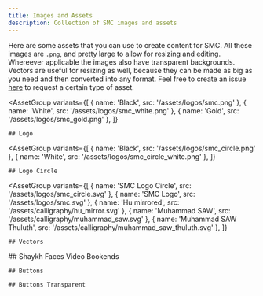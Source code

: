 ```yaml
---
title: Images and Assets
description: Collection of SMC images and assets
---
```



Here are some assets that you can use to create content for SMC. All these images are `.png`, and pretty large to allow for resizing and editing. Whereever applicable the images also have transparent backgrounds. Vectors are useful for resizing as well, because they can be made as big as you need and then converted into any format. Feel free to create an issue [here](https://github.com/muhammadanwaystudent/smc-docs/issues) to request a certain type of asset.

<AssetGroup
	variants={[
		{ name: 'Black', src: '/assets/logos/smc.png' },
		{ name: 'White', src: '/assets/logos/smc_white.png' },
		{ name: 'Gold', src: '/assets/logos/smc_gold.png' },
	]}
>
	## Logo
</AssetGroup>

<AssetGroup
	variants={[
		{ name: 'Black', src: '/assets/logos/smc_circle.png' },
		{ name: 'White', src: '/assets/logos/smc_circle_white.png' },
	]}
>
	## Logo Circle
</AssetGroup>

<AssetGroup
	variants={[
		{ name: 'SMC Logo Circle', src: '/assets/logos/smc_circle.svg' },
		{ name: 'SMC Logo', src: '/assets/logos/smc.svg' },
		{ name: 'Hu mirrored', src: '/assets/calligraphy/hu_mirror.svg' },
		{ name: 'Muhammad SAW', src: '/assets/calligraphy/muhammad_saw.svg' },
		{ name: 'Muhammad SAW Thuluth', src: '/assets/calligraphy/muhammad_saw_thuluth.svg' },
	]}
>
	## Vectors
</AssetGroup>
<AssetGroup
	variants={[
		{ 
			name: 'Mawalana Shaykh Abdullah al faiz ad Daghestani QS', 
			src: '/assets/bookends/mawlana_shaykh_abdullah_al_faiz_ad_daghestani_qs-young.png' 
		},
		{ 
			name: 'Mawalana Shaykh Abdullah al faiz ad Daghestani QS', 
        	src: '/assets/bookends/mawlana_shaykh_abdullah_al_faiz_ad_daghestani_qs-fullbody.png' 
		},
		{ 
			name: 'Mawalana Shaykh Abdullah al faiz ad Daghestani QS', 
        	src: '/assets/bookends/mawlana_shaykh_abdullah_al_faiz_ad_daghestani_qs.png' 
		},
		{ 
			name: 'Mawlana Shaykh Muhammad Adil al Rabbani QS', 
        	src: '/assets/bookends/mawlana_shaykh_muhammad_adil_al_rabbani.png' 
		},
		{ 
			name: 'Mawlana Shaykh Muhammad Adil al Rabbani QS', 
        	src: '/assets/bookends/mawlana_shaykh_muhammad_adil_al_rabbani_blackvest.png' 
		},
		{ 
			name: 'Mawlana Shaykh Muhammad Nazim Adil Al Haqqani QS', 
        	src: '/assets/bookends/mawlana_shaykh_nazim_al_haqqani_qs.png' 
		},
		{ 
			name: 'Mawlana Shaykh Muhammad Nazim Adil Al Haqqani QS', 
        	src: '/assets/bookends/mawlana_shaykh_nazim_al_haqqani_qs_purple.png' 
		},
		{ 
			name: 'Mawlana Shaykh Nurjan Mirahmadi QS',
			src: '/assets/bookends/mawlana_shaykh_nurjan_mirahmadi_green_turban.png'
		},
        { 
			name: 'Mawlana Shaykh Nurjan Mirahmadi QS', 
			src: '/assets/bookends/mawlana_shaykh_nurjan_mirahmadi_white_turban.png' 
		},
	]}
>
	## Shaykh Faces Video Bookends
</AssetGroup>
<AssetGroup
	variants={[
        {
			name: 'Mawlana Shaykh Nurjan Mirahmadi QS',
			src: '/assets/buttons/button-mawlana_shaykh_nurjan_mirahmadi_qs.png',
		},
		{
			name: 'Mawlana Shaykh Nurjan Mirahmadi QS',
			src: '/assets/buttons/button-mawlana_shaykh_nurjan_mirahmadi_qs-yt.png',
		},
        {
			name: 'Mawlana Shaykh Hisham Kabbani QS',
			src: '/assets/buttons/button-mawlana_shakykh_hisham_kabbani_qs.png',
		},
		{
			name: 'Mawlana Shaykh Muhammad Adil al Rabbani QS',
			src: '/assets/buttons/button-mawlana_shaykh_muhammad_adil_al_rabbani_qs.png',
		},
		{
			name: 'Mawlana Shaykh Muhammad Nazim Adil Al Haqqani QS',
			src: '/assets/buttons/button-mawlana_shaykh_muhammad_nazim_adil_al_haqqani_qs.png',
		},
		{
			name: 'Mawalana Shaykh Abdullah al faiz ad Daghestani QS',
			src: '/assets/buttons/button-mawlana_shaykh_abdullah_al_faiz_ad_daghestani_qs.png',
		},
		{
			name: 'Mawlana Shaykh Sharafuddin ad-Daghestani QS',
			src: '/assets/buttons/button-mawlana_shaykh_sharafuddin_ad_daghestani_qs.png',
		},
		{
			name: 'Mawlana Shaykh Abu Muhammad al-Madani QS',
			src: '/assets/buttons/button-mawlana_shaykh_abu_muhammad_al_madani_qs.png',
		},
		{
			name: 'Mawlana Shaykh Abu Ahmad as-Sughuri QS',
			src: '/assets/buttons/button-mawlana_shaykh_abu_ahmad_sughuri_qs.png',
		},
		{
			name: 'Mawlana Shaykh Jamaluddin al-Ghumuqi al-Husayni QS',
			src: '/assets/buttons/button-mawlana_jamaluddin_al_ghumuqi_al_husayni_qs.png',
		},
		{
			name: 'Mawlana Shaykh Khalid al-Baghdadi QS',
			src: '/assets/buttons/button-mawlana_shaykh_khalid_al_baghdadi_qs.png',
		},
		{
			name: 'Mawlana Shaykh Muhammad Baha’uddin Shah Naqshband QS',
			src: '/assets/buttons/button-mawlana_shah_bahauddin_naqshbandi_qs.png',
		},
    ]}

>

    ## Buttons

</AssetGroup>
<AssetGroup
	variants={[
		{ name: 'Empty old', src: '/assets/buttons/button-old-empty.png' },
		{ name: 'Empty new', src: '/assets/buttons/button-new-empty.png' },
        {
			name: 'Mawlana Shaykh Nurjan Mirahmadi QS',
			src: '/assets/buttons/button-mawlana_shaykh_nurjan_mirahmadi_qs-transparent.png',
		},
		{
			name: 'Mawlana Shaykh Nurjan Mirahmadi QS',
			src: '/assets/buttons/button-mawlana_shaykh_nurjan_mirahmadi_qs-yt-transparent.png',
		},
        {
			name: 'Mawlana Shaykh Hisham Kabbani QS',
			src: '/assets/buttons/button-mawlana_shakykh_hisham_kabbani_qs-transparent.png',
		},
		{
			name: 'Mawlana Shaykh Muhammad Adil al Rabbani QS',
			src: '/assets/buttons/button-mawlana_shaykh_muhammad_adil_al_rabbani_qs-transparent.png',
		},
		{
			name: 'Mawlana Abu Muhammad al-Madani QS',
			src: '/assets/buttons/button-mawlana_shaykh_abu_muhammad_al_madani_qs-transparent.png',
		},
    ]}

>

    ## Buttons Transparent

</AssetGroup>
